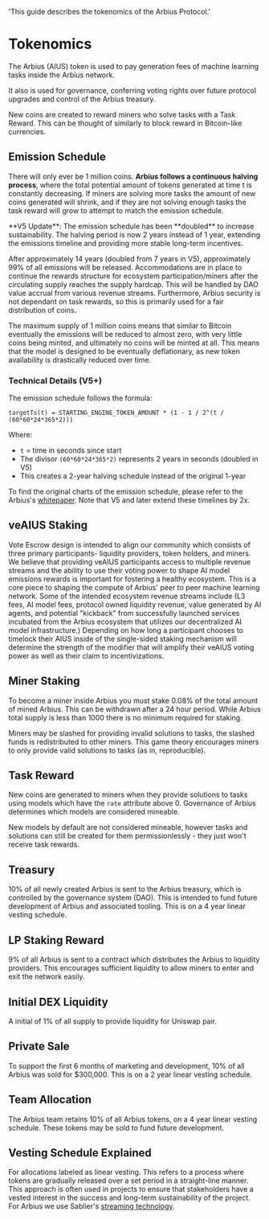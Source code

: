   'This guide describes the tokenomics of the Arbius Protocol.'

# Tokenomics

The Arbius (AIUS) token is used to pay generation fees of machine learning tasks inside the Arbius network.

It also is used for governance, conferring voting rights over future protocol upgrades and control of the Arbius treasury.

New coins are created to reward miners who solve tasks with a Task Reward. This can be thought of similarly to block reward in Bitcoin-like currencies.

## Emission Schedule

There will only ever be 1 million coins. **Arbius follows a continuous halving process**, where the total potential amount of tokens generated at time t is constantly decreasing. If miners are solving more tasks the amount of new coins generated will shrink, and if they are not solving enough tasks the task reward will grow to attempt to match the emission schedule.

<Note>
  **V5 Update**: The emission schedule has been **doubled** to increase sustainability. The halving period is now 2 years instead of 1 year, extending the emissions timeline and providing more stable long-term incentives.
</Note>

After approximately 14 years (doubled from 7 years in V5), approximately 99% of all emissions will be released. Accommodations are in place to continue the rewards structure for ecosystem participation/miners after the circulating supply reaches the supply hardcap. This will be handled by DAO value accrual from various revenue streams. Furthermore, Arbius security is not dependant on task rewards, so this is primarily used for a fair distribution of coins.

The maximum supply of 1 million coins means that similar to Bitcoin eventually the emissions will be reduced to almost zero, with very little coins being minted, and ultimately no coins will be minted at all. This means that the model is designed to be eventually deflationary, as new token availability is drastically reduced over time.

### Technical Details (V5+)

The emission schedule follows the formula:

```
targetTs(t) = STARTING_ENGINE_TOKEN_AMOUNT * (1 - 1 / 2^(t / (60*60*24*365*2)))
```

Where:
- `t` = time in seconds since start
- The divisor `(60*60*24*365*2)` represents 2 years in seconds (doubled in V5)
- This creates a 2-year halving schedule instead of the original 1-year

To find the original charts of the emission schedule, please refer to the Arbius's [whitepaper](https://arbius.ai/paper.pdf). Note that V5 and later extend these timelines by 2x.

## veAIUS Staking

Vote Escrow design is intended to align our community which consists of three primary participants- liquidity providers, token holders, and miners. We believe that providing veAIUS participants access to multiple revenue streams and the ability to use their voting power to shape AI model emissions rewards is important for fostering a healthy ecosystem. This is a core piece to shaping the compute of Arbius' peer to peer machine learning network. Some of the intended ecosystem revenue streams include (L3 fees, AI model fees, protocol owned liquidity revenue, value generated by AI agents, and potential "kickback" from successfully launched services incubated from the Arbius ecosystem that utilizes our decentralized AI model infrastructure.) Depending on how long a participant chooses to timelock their AIUS inside of the single-sided staking mechanism will determine the strength of the modifier that will amplify their veAIUS voting power as well as their claim to incentivizations. 

## Miner Staking

To become a miner inside Arbius you must stake 0.08% of the total amount of mined Arbius. This can be withdrawn after a 24 hour period. While Arbius total supply is less than 1000 there is no minimum required for staking.

Miners may be slashed for providing invalid solutions to tasks, the slashed funds is redistributed to other miners. This game theory encourages miners to only provide valid solutions to tasks (as in, reproducible).

## Task Reward

New coins are generated to miners when they provide solutions to tasks using models which have the `rate` attribute above 0. Governance of Arbius determines which models are considered mineable.

<Note>
  New models by default are not considered mineable, however tasks and solutions can still be created for them permissionlessly - they just won't receive task rewards.
</Note>

## Treasury

10% of all newly created Arbius is sent to the Arbius treasury, which is controlled by the governance system (DAO). This is intended to fund future development of Arbius and associated tooling. This is on a 4 year linear vesting schedule.

## LP Staking Reward

9% of all Arbius is sent to a contract which distributes the Arbius to liquidity providers. This encourages sufficient liquidity to allow miners to enter and exit the network easily.

## Initial DEX Liquidity

A initial of 1% of all supply to provide liquidity for Uniswap pair.

## Private Sale

To support the first 6 months of marketing and development, 10% of all Arbius was sold for $300,000. This is on a 2 year linear vesting schedule.

## Team Allocation

The Arbius team retains 10% of all Arbius tokens, on a 4 year linear vesting schedule. These tokens may be sold to fund future development.

## Vesting Schedule Explained

For allocations labeled as linear vesting. This refers to a process where tokens are gradually released over a set period in a straight-line manner. This approach is often used in projects to ensure that stakeholders have a vested interest in the success and long-term sustainability of the project. For Arbius we use Sablier's [streaming technology](https://docs.sablier.com/concepts/protocol/streaming).
